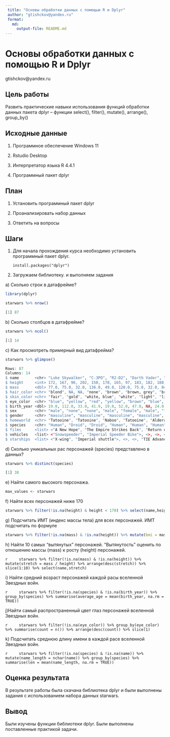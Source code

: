 ```yaml
---
 title: "Основы обработки данных с помощью R и Dplyr"
 author: "gtishckov@yandex.ru"
 format: 
   md:
     output-file: README.md
---
```


# Основы обработки данных с помощью R и Dplyr

gtishckov@yandex.ru

## Цель работы

Развить практические навыки использования функций обработки данных пакета dplyr – функции select(), filter(), mutate(), arrange(), group_by()

## Исходные данные

1.  Программное обеспечение Windows 11

2.  Rstudio Desktop

3.  Интерпретатор языка R 4.4.1

4.  Программный пакет dplyr

## План

1.  Установить программный пакет dplyr

2.  Проанализировать набор данных

3.  Ответить на вопросы

## Шаги

1.  Для начала прохождения курса необходимо установить программный пакет dplyr.

    ```         
    install.packages("dplyr")
    ```

2.  Загружаем библиотеку. и выполняем задания

a\) Сколько строк в датафрейме?

```r
library(dplyr)

starwars %>% nrow()

```

```r
[1] 87
```
b\) Сколько столбцов в датафрейме?

```r
starwars %>% ncol()
```

```r
[1] 14
```
c\) Как просмотреть примерный вид датафрейма?

```r
starwars %>% glimpse()
```

```r
Rows: 87
Columns: 14
$ name       <chr> "Luke Skywalker", "C-3PO", "R2-D2", "Darth Vader", "Leia Or…
$ height     <int> 172, 167, 96, 202, 150, 178, 165, 97, 183, 182, 188, 180, 2…
$ mass       <dbl> 77.0, 75.0, 32.0, 136.0, 49.0, 120.0, 75.0, 32.0, 84.0, 77.…
$ hair_color <chr> "blond", NA, NA, "none", "brown", "brown, grey", "brown", N…
$ skin_color <chr> "fair", "gold", "white, blue", "white", "light", "light", "…
$ eye_color  <chr> "blue", "yellow", "red", "yellow", "brown", "blue", "blue",…
$ birth_year <dbl> 19.0, 112.0, 33.0, 41.9, 19.0, 52.0, 47.0, NA, 24.0, 57.0, …
$ sex        <chr> "male", "none", "none", "male", "female", "male", "female",…
$ gender     <chr> "masculine", "masculine", "masculine", "masculine", "femini…
$ homeworld  <chr> "Tatooine", "Tatooine", "Naboo", "Tatooine", "Alderaan", "T…
$ species    <chr> "Human", "Droid", "Droid", "Human", "Human", "Human", "Huma…
$ films      <list> <"A New Hope", "The Empire Strikes Back", "Return of the J…
$ vehicles   <list> <"Snowspeeder", "Imperial Speeder Bike">, <>, <>, <>, "Imp…
$ starships  <list> <"X-wing", "Imperial shuttle">, <>, <>, "TIE Advanced x1",…
```

d\) Сколько уникальных рас персонажей (species) представлено в данных?

```r
starwars %>% distinct(species)

```

```r
[1] 38
```
e\) Найти самого высокого персонажа.

```r

max_values <- starwars 
```

f\) Найти всех персонажей ниже 170

```r
starwars %>% filter(!is.na(height) & height < 170) %>% select(name,height)
```

g\) Подсчитать ИМТ (индекс массы тела) для всех персонажей. ИМТ подсчитать по формуле

```r
starwars %>% filter(!is.na(mass) & !is.na(height)) %>% mutate(bmi = mass / (height/100)^2) %>% select(name,bmi)

```

h\) Найти 10 самых “вытянутых” персонажей. “Вытянутость” оценить по отношению массы (mass) к росту (height) персонажей.

```r
    starwars %>% filter(!is.na(mass) & !is.na(height)) %>% mutate(stretch = mass / height) %>% arrange(desc(stretch)) %>% slice(1:10) %>% select(name,stretch)
    ```

i\) Найти средний возраст персонажей каждой расы вселенной Звездных войн.

```r
    starwars %>% filter(!is.na(species) & !is.na(birth_year)) %>% group_by(species) %>% summarise(average_age = mean(birth_year, na.rm = TRUE))
    ```

j\)Найти самый распространенный цвет глаз персонажей вселенной Звездных войн.

```r
    starwars %>% filter(!is.na(eye_color)) %>% group_by(eye_color) %>% summarise(count = n()) %>% arrange(desc(count)) %>% slice(1)
    ```

k\) Подсчитать среднюю длину имени в каждой расе вселенной Звездных войн.

```r
    starwars %>% filter(!is.na(species) & !is.na(name)) %>% mutate(name_length = nchar(name)) %>% group_by(species) %>% summarise(len = mean(name_length, na.rm = TRUE))
    ```

## Оценка результата

В результате работы была скачана библиотека dplyr и были выполнены задания с использованием набора данных starwars.

## Вывод

Были изучены функции библиотеки dplyr. Были выполнены поставленные практикой задачи.
